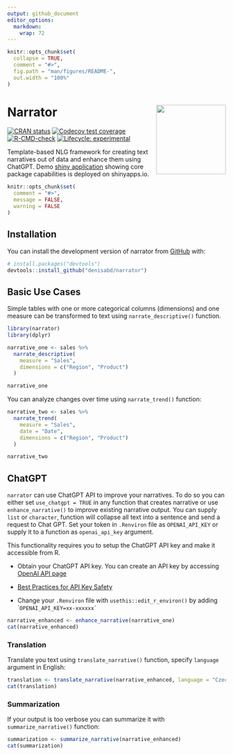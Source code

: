 ```yaml
---
output: github_document
editor_options: 
  markdown: 
    wrap: 72
---
```


```r
knitr::opts_chunk$set(
  collapse = TRUE,
  comment = "#>",
  fig.path = "man/figures/README-",
  out.width = "100%"
)
```

<!-- README.md is generated from README.Rmd. Please edit that file -->

# Narrator <img src="man/figures/hex.png" align="right" width="160"/>

<!-- badges: start -->

[![CRAN
status](https://www.r-pkg.org/badges/version/narrator)](https://CRAN.R-project.org/package=narrator)
[![Codecov test
coverage](https://codecov.io/gh/denisabd/narrator/branch/main/graph/badge.svg)](https://app.codecov.io/gh/denisabd/narrator?branch=main)
[![R-CMD-check](https://github.com/denisabd/narrator/actions/workflows/R-CMD-check.yaml/badge.svg)](https://github.com/denisabd/narrator/actions/workflows/R-CMD-check.yaml)
[![Lifecycle:
experimental](https://img.shields.io/badge/lifecycle-experimental-orange.svg)](https://lifecycle.r-lib.org/articles/stages.html#experimental)

<!-- badges: end -->

Template-based NLG framework for creating text narratives out of data
and enhance them using ChatGPT. Demo [shiny
application](https://deny.shinyapps.io/narrator_app/) showing core
package capabilities is deployed on shinyapps.io.

```r
knitr::opts_chunk$set(
  comment = "#>",
  message = FALSE,
  warning = FALSE
)
```

## Installation

You can install the development version of narrator from
[GitHub](https://github.com/) with:

```r
# install.packages("devtools")
devtools::install_github("denisabd/narrator")
```

## Basic Use Cases

Simple tables with one or more categorical columns (dimensions) and one
measure can be transformed to text using `narrate_descriptive()`
function.

```r
library(narrator)
library(dplyr)
```

```r
narrative_one <- sales %>%
  narrate_descriptive(
    measure = "Sales",
    dimensions = c("Region", "Product")
  )

narrative_one
```

You can analyze changes over time using `narrate_trend()` function:

```r
narrative_two <- sales %>%
  narrate_trend(
    measure = "Sales",
    date = "Date",
    dimensions = c("Region", "Product")
  )

narrative_two
```

## ChatGPT

`narrator` can use ChatGPT API to improve your narratives. To do so you
can either set `use_chatgpt = TRUE` in any function that creates
narrative or use `enhance_narrative()` to improve existing narrative
output. You can supply `list` or `character`, function will collapse all
text into a sentence and send a request to Chat GPT. Set your token in
`.Renviron` file as `OPENAI_API_KEY` or supply it to a function as
`openai_api_key` argument.

This functionality requires you to setup the ChatGPT API key and make it
accessible from R.

-   Obtain your ChatGPT API key. You can create an API key by accessing
    [OpenAI API page](https://platform.openai.com/account/api-keys)

-   [Best Practices for API Key
    Safety](https://help.openai.com/en/articles/5112595-best-practices-for-api-key-safety)

-   Change your `.Renviron` file with `usethis::edit_r_environ()` by
    adding \``` OPENAI_API_KEY=xx-xxxxxx` ``

```r
narrative_enhanced <- enhance_narrative(narrative_one)
cat(narrative_enhanced)
```

### Translation

Translate you text using `translate_narrative()` function, specify `language` argument in English:

```r
translation <- translate_narrative(narrative_enhanced, language = "Czech")
cat(translation)
```

### Summarization

If your output is too verbose you can summarize it with `summarize_narrative()` function:

```r
summarization <- summarize_narrative(narrative_enhanced)
cat(summarization)
```
